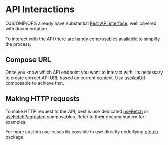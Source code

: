 
<Meta title="Guide/API Interactions" />

# API Interactions

OJS/OMP/OPS already have substantial [Rest API interface](https://docs.pkp.sfu.ca/dev/api/ojs/3.4), well covered with documentation.

To interact with the API there are handy composables available to simplify the process.

## Compose URL

Once you know which API endpoint you want to interact with, its necessary to create correct API URL based on current context. Use [useApiUrl](?path=/docs/composables-useapiurl--docs) composable to achieve that.

## Making HTTP requests

To make HTTP request to the API, best is use dedicated [useFetch](?path=/docs/composables-usefetch--docs) or [useFetchPaginated](?path=/docs/composables-usefetchpaginated--docs) composables. Refer to their documentation for examples.

For more custom use-cases its possible to use directly underlying [ofetch](https://github.com/unjs/ofetch) package.
